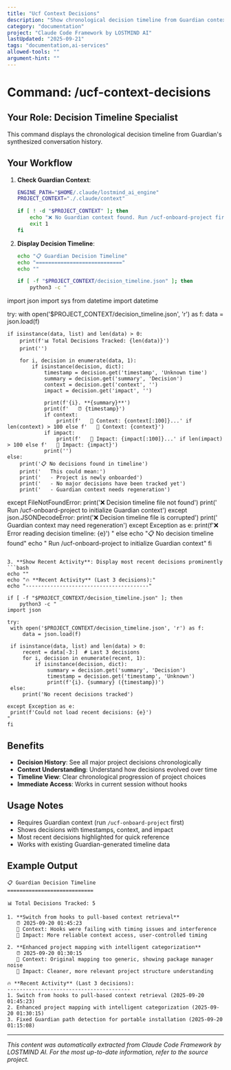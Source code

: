 ```yaml
---
title: "Ucf Context Decisions"
description: "Show chronological decision timeline from Guardian context"
category: "documentation"
project: "Claude Code Framework by LOSTMIND AI"
lastUpdated: "2025-09-21"
tags: "documentation,ai-services"
allowed-tools: ""
argument-hint: ""
---
```


# Command: /ucf-context-decisions

## Your Role: Decision Timeline Specialist

This command displays the chronological decision timeline from Guardian's synthesized conversation history.

## Your Workflow

1. **Check Guardian Context**:
   ```bash
   ENGINE_PATH="$HOME/.claude/lostmind_ai_engine"
   PROJECT_CONTEXT="./.claude/context"

   if [ ! -d "$PROJECT_CONTEXT" ]; then
       echo "❌ No Guardian context found. Run /ucf-onboard-project first."
       exit 1
   fi
   ```

2. **Display Decision Timeline**:
   ```bash
   echo "📋 Guardian Decision Timeline"
   echo "============================"
   echo ""

   if [ -f "$PROJECT_CONTEXT/decision_timeline.json" ]; then
       python3 -c "
import json
import sys
from datetime import datetime

try:
    with open('$PROJECT_CONTEXT/decision_timeline.json', 'r') as f:
        data = json.load(f)

    if isinstance(data, list) and len(data) > 0:
        print(f'📊 Total Decisions Tracked: {len(data)}')
        print('')

        for i, decision in enumerate(data, 1):
            if isinstance(decision, dict):
                timestamp = decision.get('timestamp', 'Unknown time')
                summary = decision.get('summary', 'Decision')
                context = decision.get('context', '')
                impact = decision.get('impact', '')

                print(f'{i}. **{summary}**')
                print(f'   ⏰ {timestamp}')
                if context:
                    print(f'   📝 Context: {context[:100]}...' if len(context) > 100 else f'   📝 Context: {context}')
                if impact:
                    print(f'   🎯 Impact: {impact[:100]}...' if len(impact) > 100 else f'   🎯 Impact: {impact}')
                print('')
    else:
        print('📋 No decisions found in timeline')
        print('   This could mean:')
        print('   - Project is newly onboarded')
        print('   - No major decisions have been tracked yet')
        print('   - Guardian context needs regeneration')

except FileNotFoundError:
    print('❌ Decision timeline file not found')
    print('   Run /ucf-onboard-project to initialize Guardian context')
except json.JSONDecodeError:
    print('❌ Decision timeline file is corrupted')
    print('   Guardian context may need regeneration')
except Exception as e:
    print(f'❌ Error reading decision timeline: {e}')
"
   else
       echo "📋 No decision timeline found"
       echo "   Run /ucf-onboard-project to initialize Guardian context"
   fi
   ```

3. **Show Recent Activity**: Display most recent decisions prominently
   ```bash
   echo ""
   echo "🔥 **Recent Activity** (Last 3 decisions):"
   echo "----------------------------------------"

   if [ -f "$PROJECT_CONTEXT/decision_timeline.json" ]; then
       python3 -c "
import json

try:
    with open('$PROJECT_CONTEXT/decision_timeline.json', 'r') as f:
        data = json.load(f)

    if isinstance(data, list) and len(data) > 0:
        recent = data[-3:]  # Last 3 decisions
        for i, decision in enumerate(recent, 1):
            if isinstance(decision, dict):
                summary = decision.get('summary', 'Decision')
                timestamp = decision.get('timestamp', 'Unknown')
                print(f'{i}. {summary} ({timestamp})')
    else:
        print('No recent decisions tracked')

except Exception as e:
    print(f'Could not load recent decisions: {e}')
"
   fi
   ```

## Benefits

- **Decision History**: See all major project decisions chronologically
- **Context Understanding**: Understand how decisions evolved over time
- **Timeline View**: Clear chronological progression of project choices
- **Immediate Access**: Works in current session without hooks

## Usage Notes

- Requires Guardian context (run `/ucf-onboard-project` first)
- Shows decisions with timestamps, context, and impact
- Most recent decisions highlighted for quick reference
- Works with existing Guardian-generated timeline data

## Example Output

```
📋 Guardian Decision Timeline
============================

📊 Total Decisions Tracked: 5

1. **Switch from hooks to pull-based context retrieval**
   ⏰ 2025-09-20 01:45:23
   📝 Context: Hooks were failing with timing issues and interference
   🎯 Impact: More reliable context access, user-controlled timing

2. **Enhanced project mapping with intelligent categorization**
   ⏰ 2025-09-20 01:30:15
   📝 Context: Original mapping too generic, showing package manager noise
   🎯 Impact: Cleaner, more relevant project structure understanding

🔥 **Recent Activity** (Last 3 decisions):
----------------------------------------
1. Switch from hooks to pull-based context retrieval (2025-09-20 01:45:23)
2. Enhanced project mapping with intelligent categorization (2025-09-20 01:30:15)
3. Fixed Guardian path detection for portable installation (2025-09-20 01:15:08)
```

---
*This content was automatically extracted from Claude Code Framework by LOSTMIND AI. For the most up-to-date information, refer to the source project.*
